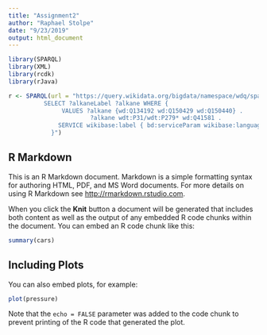```yaml
---
title: "Assignment2"
author: "Raphael Stolpe"
date: "9/23/2019"
output: html_document
---
```


```r

library(SPARQL)
library(XML)
library(rcdk)
library(rJava)

r <- SPARQL(url = "https://query.wikidata.org/bigdata/namespace/wdq/sparql?query={SPARQL}", query = "
          SELECT ?alkaneLabel ?alkane WHERE {
               VALUES ?alkane {wd:Q134192 wd:Q150429 wd:Q150440} .
                       ?alkane wdt:P31/wdt:P279* wd:Q41581 .
              SERVICE wikibase:label { bd:serviceParam wikibase:language '[AUTO_LANGUAGE],en' . }
            }")

```

## R Markdown

This is an R Markdown document. Markdown is a simple formatting syntax for authoring HTML, PDF, and MS Word documents. For more details on using R Markdown see <http://rmarkdown.rstudio.com>.

When you click the **Knit** button a document will be generated that includes both content as well as the output of any embedded R code chunks within the document. You can embed an R code chunk like this:

```r
summary(cars)
```

## Including Plots

You can also embed plots, for example:

```r
plot(pressure)
```

Note that the `echo = FALSE` parameter was added to the code chunk to prevent printing of the R code that generated the plot.
